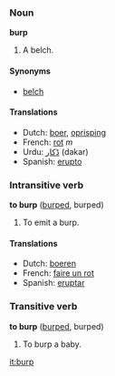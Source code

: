 ===Noun===
'''burp'''

#A belch.

====Synonyms====
*[[belch]]

====Translations====
*Dutch: [[boer]], [[oprisping]]
*French: [[rot]] ''m''
*Urdu: [[ڈکار]] (dakar)
*Spanish: [[erupto]]

===Intransitive verb===
'''to burp''' ([[burped]], burped)

#To emit a burp.

====Translations====
*Dutch: [[boeren]]
*French: [[faire un rot]]
*Spanish: [[eruptar]]

===Transitive verb===
'''to burp''' ([[burped]], burped)

#To burp a baby.

[[it:burp]]